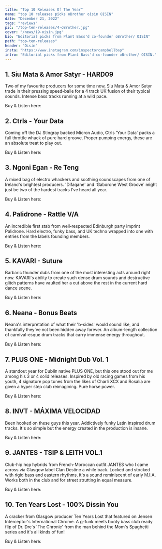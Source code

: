 ---
title: "Top 10 Releases Of The Year"
name: "top 10 releases picks oBrother oisin OISÍN"
date: "December 21, 2022"
tags: "reviews"
pic: "/top-ten-releases/4-oBrother.jpg"
cover: "/news/19-oisin.jpg"
bio: "Editorial picks from Plant Bass'd co-founder oBrother/ OISÍN"
path: "top-ten-releases"
header: "Oisín"
insta: "https://www.instagram.com/inspectorcampbellbap"
intro: "Editorial picks from Plant Bass'd co-founder oBrother/ OISÍN."
---

## 1. Siu Mata & Amor Satyr - HARD09

<div className="row display-flex align-items-center">
<div className="col clubGuide">
<Picture src="/top-ten-releases/oisin/1.jpg" alt="Siu Mata & Amor Satyr - HARD09" size={1200} />
</div>
<div className="col clubGuide">

Two of my favourite producers for some time now, Siu Mata & Amor Satyr trade in their pressing speed-baile for a 4 track UK fusion of their typical sounds. Intense bass tracks running at a wild pace.

Buy & Listen here: <HoverLink url="hardlinesounds.bandcamp.com/album/hard09" name="Bandcamp" external inline />

</div>
</div>

## 2. Ctrls - Your Data

<div className="row display-flex align-items-center">
<div className="col clubGuide">
<Picture src="/top-ten-releases/oisin/2.jpg" alt="Ctrls - Your Data cover art" size={1200} />
</div>
<div className="col clubGuide">

Coming off the DJ Stingray backed Micron Audio, Ctrls 'Your Data' packs a full throttle whack of pure hard groove. Proper pumping energy, these are an absolute treat to play out.

Buy & Listen here: <HoverLink url="ctrlscph.bandcamp.com/album/your-data" name="BandCamp" external inline />

</div>
</div>

## 3. Ngoni Egan - Re Teng

<div className="row display-flex align-items-center">
<div className="col clubGuide">
<Picture src="/top-ten-releases/oisin/3.jpg" alt="Ngoni Egan - Re Teng" size={1200} />
</div>
<div className="col clubGuide">

A mixed bag of electro whackers and soothing soundscapes from one of Ireland's brightest producers. 'Difaqane' and 'Gaborone West Groove' might just be two of the hardest tracks I've heard all year.

Buy & Listen here: <HoverLink url="ngoniegan.bandcamp.com/album/re-teng" name="BandCamp" external inline />

</div>
</div>

## 4. Palidrone - Rattle V/A

<div className="row display-flex align-items-center">
<div className="col clubGuide">
<Picture src="/top-ten-releases/oisin/4.jpg" alt="Palidrone - Rattle V/A" size={1200} />
</div>
<div className="col clubGuide">

An incredible first stab from well-respected Edinburgh party imprint Palidrone. Hard electro, funky bass, and UK techno wrapped into one with entries from the labels founding members.

Buy & Listen here: <HoverLink url="palidrone.bandcamp.com/album/rattle" name="BandCamp" external inline />

</div>
</div>

## 5. KAVARI - Suture

<div className="row display-flex align-items-center">
<div className="col clubGuide">
<Picture src="/top-ten-releases/oisin/5.jpg" alt="KAVARI - Suture" size={1200} />
</div>
<div className="col clubGuide">

Barbaric thunder dubs from one of the most interesting acts around right now. KAVARI's ability to create such dense drum sounds and destructive glitch patterns have vaulted her a cut above the rest in the current hard dance scene.

Buy & Listen here: <HoverLink url="kavarimusic.bandcamp.com/album/suture-ep" name="BandCamp" external inline />

</div>
</div>

## 6. Neana - Bonus Beats

<div className="row display-flex align-items-center">
<div className="col clubGuide">
<Picture src="/top-ten-releases/oisin/6.jpg" alt="Neana - Bonus Beats" size={1200} />
</div>
<div className="col clubGuide">

Neana's interpretation of what their 'b-sides' would sound like, and thankfully they've not been hidden away forever. An album-length collection of carnival-esque drum tracks that carry immense energy throughout.

Buy & Listen here: <HoverLink url="neana.bandcamp.com/album/bonus-beats" name="Bandcamp" external inline />

</div>
</div>

## 7. PLUS ONE - Midnight Dub Vol. 1

<div className="row display-flex align-items-center">
<div className="col clubGuide">
<Picture src="/top-ten-releases/oisin/7.jpg" alt="PLUS ONE - Midnight Dub Vol. 1" size={1200} />
</div>
<div className="col clubGuide">

A standout year for Dublin native PLUS ONE, but this one stood out for me among his 3 or 4 solid releases. Inspired by old racing games from his youth, 4 signature pop tunes from the likes of Charli XCX and Rosalía are given a hyper step club reimagining. Pure horse power.

Buy & Listen here: <HoverLink url="mattfinneganplusone.bandcamp.com/album/midnight-dub-vol-1" name="BandCamp" external inline />

</div>
</div>

## 8. INVT - MÁXIMA VELOCIDAD

<div className="row display-flex align-items-center">
<div className="col clubGuide">
<Picture src="/top-ten-releases/oisin/8.jpg" alt="INVT - MÁXIMA VELOCIDAD" size={1200} />
</div>
<div className="col clubGuide">

Been hooked on these guys this year. Addictively funky Latin inspired drum tracks. It's so simple but the energy created in the production is insane.

Buy & Listen here: <HoverLink url="invt.bandcamp.com/album/m-xima-velocidad" name="BandCamp" external inline />

</div>
</div>

## 9. JANTES - TSIP & LEITH VOL.1

<div className="row display-flex align-items-center">
<div className="col clubGuide">
<Picture src="/top-ten-releases/oisin/9.jpg" alt="JANTES - TSIP & LEITH VOL.1" size={1200} />
</div>
<div className="col clubGuide">

Club-hip hop hybrids from French-Moroccan outfit JANTES who I came across via Glasgow label Clan Destine a while back. Locked and stocked with rigid bass and eastern rhythms, it's a sound reminiscent of early M.I.A. Works both in the club and for street strutting in equal measure.

Buy & Listen here: <HoverLink url="jantes.bandcamp.com/album/tsip-leith-vol-1-2" name="BandCamp" external inline />

</div>
</div>

## 10. Ten Years Lost - 100% Dissin You

<div className="row display-flex align-items-center">
<div className="col clubGuide">
<Picture src="/top-ten-releases/oisin/10.jpg" alt="Ten Years Lost - 100% Dissin You" size={1200} />
</div>
<div className="col clubGuide">

A cracker from Glasgow producer Ten Years Lost that featured on Jensen Interceptor's International Chrome. A g-funk meets booty bass club ready flip of Dr. Dre's 'The Chronic' from the man behind the Mom's Spaghetti series and it's all kinds of fun!

Buy & Listen here: <HoverLink url="internationalchrome.bandcamp.com/track/100-dissin-you" name="BandCamp" external inline />

</div>
</div>
